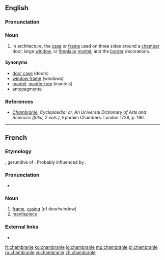 ==English==
{{wikipedia}}
===Pronunciation===
{{rfp|en}}
===Noun===
{{en-noun}}

# {{context|architecture|lang=en}} In architecture, the [[case]] or [[frame]] used on three sides around a [[chamber]] door, large [[window]], or [[fireplace]] [[mantel]], and the [[border]] decorations.

====Synonyms====
* [[door case]] (doors)
* [[window frame]] (windows)
* [[mantel]], [[mantle-tree]] (mantels)
* [[antepagmenta]]

===References===
* ''[http://digicoll.library.wisc.edu/cgi-bin/HistSciTech/HistSciTech-idx?type=turn&entity=HistSciTech000900240344&q1=Chambranle Chambranle]'', ''Cyclopaedia: or, An Universal Dictionary of Arts and Sciences (folio, 2 vols.)'', Ephraim Chambers. London 1728, p. 190.

----

==French==

===Etymology===
{{etyl|la|fr}} {{term|camerandus|lang=la}}, gerundive of {{m|la|camerare}}. Probably influenced by {{m|fr|branler}}.

===Pronunciation===
* {{IPA|/ʃɑ̃bʁɑ̃l/|lang=fr}}

===Noun===
{{fr-noun|m}}

# [[frame]], [[casing]] (of door/window)
# [[mantlepiece]]

===External links===
* {{R:TLFi}}

[[fr:chambranle]]
[[ko:chambranle]]
[[io:chambranle]]
[[mg:chambranle]]
[[pl:chambranle]]
[[ru:chambranle]]
[[vi:chambranle]]
[[zh:chambranle]]